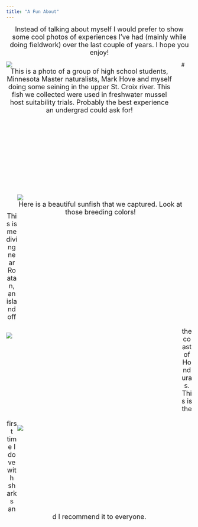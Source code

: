```yaml
---
title: "A Fun About"
---
```



<font size="4"> 
<center>
Instead of talking about myself I would prefer to show some cool photos of experiences I've had (mainly while doing fieldwork) over the last couple of years. I hope you enjoy!
</center>
</font>

<div style= "float : left; position : relative; top: 0px; width : 450px; height : 360px; padding-right: 24px; margin-bottom : 0px">
![](./photos/seining.JPG)
<font size="4"> 
<center>
This is a photo of a group of high school students, Minnesota Master naturalists, Mark Hove and myself doing some seining in the upper St. Croix river. This fish we collected were used in freshwater mussel host suitability trials. Probably the best experience an undergrad could ask for!
</center>
</font>
</div>

<div style= "float : right; position : relative; top: 0px; width : 450px; height : 360px; padding-right: 24px; margin-bottom : 0px">
![](./photos/sunny.JPG)
<font size="4"> 
<center>
Here is a beautiful sunfish that we captured. Look at those breeding colors!
</center>
</font>
</div>

#<br><br><br><br><br><br><br><br><br><br><br><br><br><br><br><br><br><br><br><br><br><br><br>


<div style= "float : left; position : relative; top: 0px; width : 450px; height : 250px; padding-right: 24px; margin-bottom : 0px">
![](./photos/sharks.JPG)
</div>

<div style= "float : right; position : relative; top: 0px; width : 450px; height : 250px; padding-right: 24px; margin-bottom : 0px">
![](./photos/lotsosharks.JPG)
</div>

<font size="4"> 
<center>
This is me diving near Roatan, an island off the coast of Honduras. This is the first time I dove with sharks and I recommend it to everyone.
</center>
</font>
